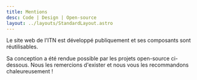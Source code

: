 ```yaml
---
title: Mentions
desc: Code | Design | Open-source
layout: ../layouts/StandardLayout.astro
---
```



Le site web de l'ITN est développé publiquement et ses composants sont réutilisables.

<OpenSourceCard
  name="ITN"
  by="Sébastien Boisgérault"
  image={ITNImage}
  description="Le site web de l'Institut des Transformations Numériques"
  homepage="https://itn.minesparis.psl.eu"
  github="https://github.com/boisgera/itn-web"
  license="Licence GPL 3.0"
/>

Sa conception a été rendue possible par les projets open-source ci-dessous.
Nous les remercions d'exister et nous vous les recommandons chaleureusement !

<OpenSourceCard
  name="Astro"
  by="Astro Technology Compagny"
  image={astroImage}
  description="Le framework web moderne & rapide"
  homepage="https://astro.build"
  github="https://github.com/withastro/"
  license="Licence MIT"
/>

<OpenSourceCard
  name="Astroship"
  by="Web3Templates"
  image={astroshipImage}
  description="Thème Astro pour les start-ups et sites de marketing"
  homepage="https://astroship.web3templates.com/"
  github="https://github.com/surjithctly/astroship"
  license="Licence GPL 3.0"
/>

<OpenSourceCard
  name="Tailwind CSS"
  by="Tailwind Labs"
  image={tailwindCSSImage}
  homepage="https://tailwindcss.com/"
  description="Le design directement en HTML"
  github="https://github.com/tailwindlabs/tailwindcss"
  license="Licence MIT"
/>

<OpenSourceCard
  name="Inter"
  by="Rasmus Andersson"
  image={interImage}
  description="Une famille de fontes sobre et élégante"
  homepage="https://rsms.me/inter/"
  github="https://github.com/rsms/inter"
  license="Licence SIL Open Font (OFL)"
/>

<OpenSourceCard
  name="Tabler Icons"
  image={tablerIconsImage}
  by="Paweł Kuna"
  description="Une famille cohérente de 4200+ icônes"
  homepage="https://tabler.io/icons"
  github="https://github.com/tabler/tabler-icons"
  license="Licence MIT"
/>

<OpenSourceCard
  name="Blurry"
  by="Domenico Bruzzese"
  image={blurryImage}
  description="Simule de la profondeur de champ en WebGL"
  homepage="https://domenicobrz.github.io/webgl/"
  github="https://github.com/Domenicobrz/Blurry"
  license="Licence MIT"
/>
